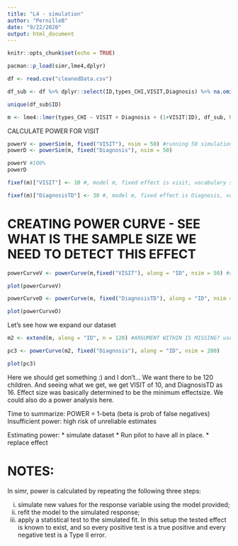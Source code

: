 ```yaml
---
title: "L4 - simulation"
author: "PernilleB"
date: "9/22/2020"
output: html_document
---
```


```r
knitr::opts_chunk$set(echo = TRUE)
```

```r

pacman::p_load(simr,lme4,dplyr)

```

```r

df <- read.csv("cleanedData.csv")

df_sub <- df %>% dplyr::select(ID,types_CHI,VISIT,Diagnosis) %>% na.omit()

unique(df_sub$ID)

m <- lme4::lmer(types_CHI ~ VISIT + Diagnosis + (1+VISIT|ID), df_sub, REML = FALSE)

```

CALCULATE POWER FOR VISIT
```r

powerV <- powerSim(m, fixed("VISIT"), nsim = 50) #running 50 simulations, seeing the power of VISIT
powerD <- powerSim(m, fixed("Diagnosis"), nsim = 50)

powerV #100%
powerD

```


```r

fixef(m)["VISIT"] <- 10 #, model m, fixed effect is visit, vocabulary size to be increased by 10 words pr VISIT. Let's say this is the minimum effect size we care for

fixef(m)["DiagnosisTD"] <- 30 #, model m, fixed effect is Diagnosis, vocabulary size to be increased by 10 words pr VISIT. Let's say this is the minimum effect size we care for

```

# CREATING POWER CURVE - SEE WHAT IS THE SAMPLE SIZE WE NEED TO DETECT THIS EFFECT
```r

powerCurveV <- powerCurve(m,fixed("VISIT"), along = "ID", nsim = 50) #set along ID, because we want to know how many ID's we need

plot(powerCurveV)

powerCurveD <- powerCurve(m, fixed("DiagnosisTD"), along = "ID", nsim = 200)

plot(powerCurveD)

```

Let's see how we expand our dataset
```r

m2 <- extend(m, along = "ID", n = 120) #ARGUMENT WITHIN IS MISSING? use model m to extend. We want there to be 120 children. If you think you don't have enough data. 

pc3 <- powerCurve(m2, fixed("Diagnosis"), along = "ID", nsim = 200)

plot(pc3)

```
Here we should get something :) and I don't... We want there to be 120 children. And seeing what we get, we get VISIT of 10, and DiagnosisTD as 16. Effect size was basically determined to be the minimum effectsize. We could also do a power analysis here. 

Time to summarize:
POWER = 1-beta (beta is prob of false negatives)
Insufficient power: high risk of unreliable estimates

Estimating power: 
* simulate dataset
* Run pilot to have all in place. 
* replace effect



# NOTES: 
In simr, power is calculated by repeating the following three steps: 

(i) simulate new values for the response variable using the model provided; 
(ii) refit the model to the simulated response; 
(iii) apply a statistical test to the simulated fit. In this setup the tested effect is known to exist, and so every positive test is a true positive and every negative test is a Type II error.